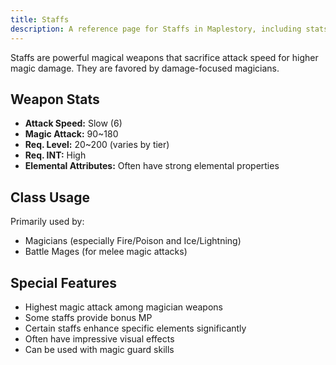 ```yaml
---
title: Staffs
description: A reference page for Staffs in Maplestory, including stats, usage, and benefits.
---
```


Staffs are powerful magical weapons that sacrifice attack speed for higher magic damage. They are favored by damage-focused magicians.

## Weapon Stats

* **Attack Speed:** Slow (6)
* **Magic Attack:** 90~180
* **Req. Level:** 20~200 (varies by tier)
* **Req. INT:** High
* **Elemental Attributes:** Often have strong elemental properties

## Class Usage

Primarily used by:
* Magicians (especially Fire/Poison and Ice/Lightning)
* Battle Mages (for melee magic attacks)

## Special Features

* Highest magic attack among magician weapons
* Some staffs provide bonus MP
* Certain staffs enhance specific elements significantly
* Often have impressive visual effects
* Can be used with magic guard skills


<EquipmentLayout type="staff"></EquipmentLayout>